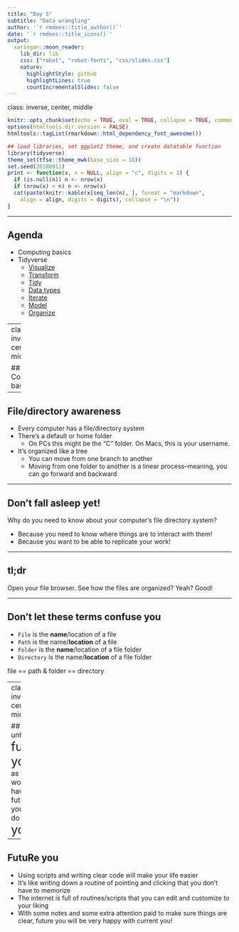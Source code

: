 ```yaml
---
title: "Day 5"
subtitle: "Data wrangling"
author: '`r rmdees::title_author()`'
date: '`r rmdees::title_icons()`'
output:
  xaringan::moon_reader:
    lib_dir: lib
    css: ["robot", "robot-fonts", "css/slides.css"]
    nature:
      highlightStyle: github
      highlightLines: true
      countIncrementalSlides: false
---
```

class: inverse, center, middle

```r
knitr::opts_chunk$set(echo = TRUE, eval = TRUE, collapse = TRUE, comment = "#>")
options(htmltools.dir.version = FALSE)
htmltools::tagList(rmarkdown::html_dependency_font_awesome())

## load libraries, set ggplot2 theme, and create datatable function
library(tidyverse)
theme_set(tfse::theme_mwk(base_size = 18))
set.seed(20180911)
print <- function(x, n = NULL, align = "c", digits = 3) {
  if (is.null(n)) n <- nrow(x)
  if (nrow(x) < n) n <- nrow(x)
  cat(paste(knitr::kable(x[seq_len(n), ], format = "markdown", 
    align = align, digits = digits), collapse = "\n"))
}
```

---

## Agenda
+ Computing basics
+ Tidyverse
   - [Visualize](../tidyverse/01-Visualize.Rmd)
   - [Transform](../tidyverse/01-Visualize.Rmd)
   - [Tidy](../tidyverse/01-Visualize.Rmd)
   - [Data types](../tidyverse/01-Visualize.Rmd)
   - [Iterate](../tidyverse/01-Visualize.Rmd)
   - [Model](../tidyverse/01-Visualize.Rmd)
   - [Organize](../tidyverse/01-Visualize.Rmd)


---
class: inverse, center, middle

## Computing basics

---

## File/directory awareness
- Every computer has a file/directory system
- There's a default or home folder
    - On PCs this might be the "C" folder. On Macs, this is your username.
- It's organized like a tree
    - You can move from one branch to another
    - Moving from one folder to another is a linear process–meaning, you can go forward and backward

---

## Don't fall asleep yet!
Why do you need to know about your computer's file directory system?

- Because you need to know where things are to interact with them!
- Because you want to be able to replicate your work!

---

## tl;dr
Open your file browser. See how the files are organized? Yeah? Good!

---

## Don't let these terms confuse you
- `File` is the **name**/location of a file
- `Path` is the name/**location** of a file
- `Folder` is the **name**/location of a file folder
- `Directory` is the name/**location** of a file folder

<p class="note">file == path & folder == directory</p>

---
class: inverse, center, middle

## Do unto <huge>future you</huge> </br> as you would have future you </br> do unto <huge> you</huge>.

---

## FutuRe you

+ Using scripts and writing clear code will make your life easier
+ It's like writing down a routine of pointing and clicking that you don't have to memorize
+ The internet is full of routines/scripts that you can edit and customize to your liking
+ With some notes and some extra attention paid to make sure things are clear, future you will be very happy with current you!



<style>
huge {font-size:1.7em;}
</style>


<!--
## Data wrangling
+ Computing basics
+ Data frames
   - Wrangle: `select()`, `filter()`, `arrange()`, `mutate()`, `transmute()`
   - Bind: `bind_rows()`, `bind_cols()`
   - Join: `left_join()`, `full_join()`, `right_join()`
+ Text
   - Capitalize: `to_upper()`, `to_lower()`
   - RegEx: `str_replace()`, `str_remove()`, `str_extract()`, `str_detect()`
   - Split: `str_split()`
+ Numbers
   - Numbers (dollar sign, commas, etc.)
   - Dates/Times
-->